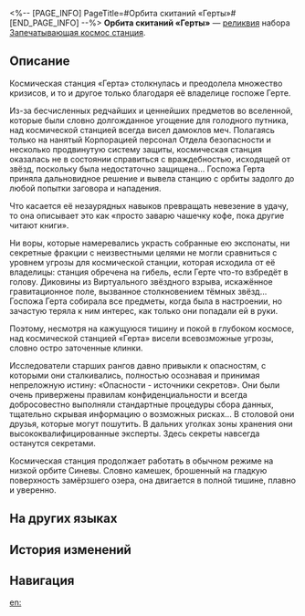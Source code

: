 <%-- [PAGE_INFO]
PageTitle=#Орбита скитаний «Герты»#
[END_PAGE_INFO] --%>
{{Реликвия Инфобокс
|id          = 63016
|Изображение = Предмет Орбита скитаний «Герты».png
|Набор       = Запечатывающая космос станция
|Предмет     = Соединительная вязь
|Упоминания  = 
}}
{{Описание|Госпожа Герта потеряла всякий интерес к станции, как только та была построена. Теперь станция движется с первой космической скоростью, оставляя след от своего кругового движения в небе Синевы.}}
'''Орбита скитаний «Герты»''' — [[реликвия]] набора [[Запечатывающая космос станция]].

==Описание==
Космическая станция «Герта» столкнулась и преодолела множество кризисов, и то и другое только благодаря её владелице госпоже Герте.

Из-за бесчисленных редчайших и ценнейших предметов во вселенной, которые были словно долгожданное угощение для голодного путника, над космической станцией всегда висел дамоклов меч. Полагаясь только на нанятый Корпорацией персонал Отдела безопасности и несколько продвинутую систему защиты, космическая станция оказалась не в состоянии справиться с враждебностью, исходящей от звёзд, поскольку была недостаточно защищена... Госпожа Герта приняла дальновидное решение и вывела станцию с орбиты задолго до любой попытки заговора и нападения.

Что касается её незаурядных навыков превращать невезение в удачу, то она описывает это как «просто заварю чашечку кофе, пока другие читают книги».

Ни воры, которые намеревались украсть собранные ею экспонаты, ни секретные фракции с неизвестными целями не могли сравниться с уровнем угрозы для космической станции, которая исходила от её владелицы: станция обречена на гибель, если Герте что-то взбредёт в голову. Диковины из Виртуального звёздного взрыва, искажённое гравитационное поле, вызванное столкновением тёмных звёзд... Госпожа Герта собирала все предметы, когда была в настроении, но зачастую теряла к ним интерес, как только они попадали ей в руки.

Поэтому, несмотря на кажущуюся тишину и покой в глубоком космосе, над космической станцией «Герта» висели всевозможные угрозы, словно остро заточенные клинки.

Исследователи старших рангов давно привыкли к опасностям, с которыми они сталкивались, полностью осознавая и принимая непреложную истину: «Опасности - источники секретов». Они были очень привержены правилам конфиденциальности и всегда добросовестно выполняли стандартные процедуры сбора данных, тщательно скрывая информацию о возможных рисках... В столовой они друзья, которые могут пошутить. В дальних уголках зоны хранения они высококвалифицированные эксперты. Здесь секреты навсегда останутся секретами.

Космическая станция продолжает работать в обычном режиме на низкой орбите Синевы. Словно камешек, брошенный на гладкую поверхность замёрзшего озера, она двигается в полной тишине, плавно и уверенно.

==На других языках==
{{На других языках
|en   = Herta's Wandering Trek
|zhs  = 「黑塔」的漫历轨迹
|zht  = 「黑塔」的漫歷軌跡
|ja   = 「ヘルタ」の{{Rubi|軌跡|きせき}}
|ko   = 「헤르타」의 궤적
|es   = Trayectoria errante de Herta
|fr   = Errances de Herta
|ru   = Орбита скитаний «Герты»
|th   = Herta's Wandering Trek
|vi   = Chuyến Đi Của Herta
|de   = Hertas Wanderschaft
|id   = Herta's Wandering Trek
|pt   = Jornada Nômade de Herta
}}

==История изменений==
{{История изменений|3.5}}

==Навигация==
{{Набор Реликвий Навбокс|Запечатывающая космос станция}}

[[en:]]